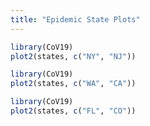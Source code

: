 ```yaml
---
title: "Epidemic State Plots"
---
```


```r
library(CoV19)
plot2(states, c("NY", "NJ"))
```

```r
library(CoV19)
plot2(states, c("WA", "CA"))
```

```r
library(CoV19)
plot2(states, c("FL", "CO"))
```
